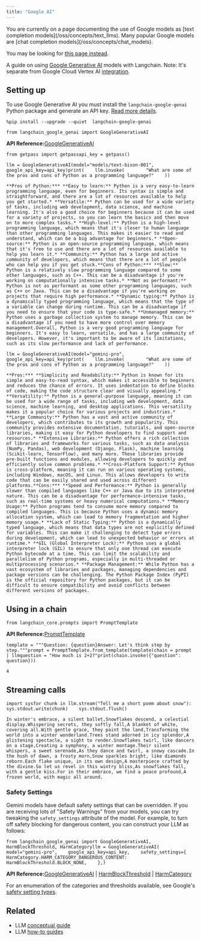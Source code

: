 ```yaml
---
title: "Google AI"
---
```


<Warning>
  You are currently on a page documenting the use of Google models as [text completion models](/oss/concepts/text_llms). Many popular Google models are [chat completion models](/oss/concepts/chat_models).

  You may be looking for [this page instead](/oss/integrations/chat/google_generative_ai).
</Warning>

A guide on using [Google Generative AI](https://developers.generativeai.google/) models with Langchain. Note: It's separate from Google Cloud Vertex AI [integration](/oss/integrations/llms/google_vertex_ai_palm).

## Setting up

To use Google Generative AI you must install the `langchain-google-genai` Python package and generate an API key. [Read more details](https://developers.generativeai.google/).

```
%pip install --upgrade --quiet  langchain-google-genai
```

```
from langchain_google_genai import GoogleGenerativeAI
```

**API Reference:**[GoogleGenerativeAI](https://python.langchain.com/api_reference/google_genai/llms/langchain_google_genai.llms.GoogleGenerativeAI.html)

```
from getpass import getpassapi_key = getpass()
```

```
llm = GoogleGenerativeAI(model="models/text-bison-001", google_api_key=api_key)print(    llm.invoke(        "What are some of the pros and cons of Python as a programming language?"    ))
```

```
**Pros of Python:*** **Easy to learn:** Python is a very easy-to-learn programming language, even for beginners. Its syntax is simple and straightforward, and there are a lot of resources available to help you get started.* **Versatile:** Python can be used for a wide variety of tasks, including web development, data science, and machine learning. It's also a good choice for beginners because it can be used for a variety of projects, so you can learn the basics and then move on to more complex tasks.* **High-level:** Python is a high-level programming language, which means that it's closer to human language than other programming languages. This makes it easier to read and understand, which can be a big advantage for beginners.* **Open-source:** Python is an open-source programming language, which means that it's free to use and there are a lot of resources available to help you learn it.* **Community:** Python has a large and active community of developers, which means that there are a lot of people who can help you if you get stuck.**Cons of Python:*** **Slow:** Python is a relatively slow programming language compared to some other languages, such as C++. This can be a disadvantage if you're working on computationally intensive tasks.* **Not as performant:** Python is not as performant as some other programming languages, such as C++ or Java. This can be a disadvantage if you're working on projects that require high performance.* **Dynamic typing:** Python is a dynamically typed programming language, which means that the type of a variable can change during runtime. This can be a disadvantage if you need to ensure that your code is type-safe.* **Unmanaged memory:** Python uses a garbage collection system to manage memory. This can be a disadvantage if you need to have more control over memory management.Overall, Python is a very good programming language for beginners. It's easy to learn, versatile, and has a large community of developers. However, it's important to be aware of its limitations, such as its slow performance and lack of performance.
```

```
llm = GoogleGenerativeAI(model="gemini-pro", google_api_key=api_key)print(    llm.invoke(        "What are some of the pros and cons of Python as a programming language?"    ))
```

```
**Pros:*** **Simplicity and Readability:** Python is known for its simple and easy-to-read syntax, which makes it accessible to beginners and reduces the chance of errors. It uses indentation to define blocks of code, making the code structure clear and visually appealing.* **Versatility:** Python is a general-purpose language, meaning it can be used for a wide range of tasks, including web development, data science, machine learning, and desktop applications. This versatility makes it a popular choice for various projects and industries.* **Large Community:** Python has a vast and active community of developers, which contributes to its growth and popularity. This community provides extensive documentation, tutorials, and open-source libraries, making it easy for Python developers to find support and resources.* **Extensive Libraries:** Python offers a rich collection of libraries and frameworks for various tasks, such as data analysis (NumPy, Pandas), web development (Django, Flask), machine learning (Scikit-learn, TensorFlow), and many more. These libraries provide pre-built functions and modules, allowing developers to quickly and efficiently solve common problems.* **Cross-Platform Support:** Python is cross-platform, meaning it can run on various operating systems, including Windows, macOS, and Linux. This allows developers to write code that can be easily shared and used across different platforms.**Cons:*** **Speed and Performance:** Python is generally slower than compiled languages like C++ or Java due to its interpreted nature. This can be a disadvantage for performance-intensive tasks, such as real-time systems or heavy numerical computations.* **Memory Usage:** Python programs tend to consume more memory compared to compiled languages. This is because Python uses a dynamic memory allocation system, which can lead to memory fragmentation and higher memory usage.* **Lack of Static Typing:** Python is a dynamically typed language, which means that data types are not explicitly defined for variables. This can make it challenging to detect type errors during development, which can lead to unexpected behavior or errors at runtime.* **GIL (Global Interpreter Lock):** Python uses a global interpreter lock (GIL) to ensure that only one thread can execute Python bytecode at a time. This can limit the scalability and parallelism of Python programs, especially in multi-threaded or multiprocessing scenarios.* **Package Management:** While Python has a vast ecosystem of libraries and packages, managing dependencies and package versions can be challenging. The Python Package Index (PyPI) is the official repository for Python packages, but it can be difficult to ensure compatibility and avoid conflicts between different versions of packages.
```

## Using in a chain

```
from langchain_core.prompts import PromptTemplate
```

**API Reference:**[PromptTemplate](https://python.langchain.com/api_reference/core/prompts/langchain_core.prompts.prompt.PromptTemplate.html)

```
template = """Question: {question}Answer: Let's think step by step."""prompt = PromptTemplate.from_template(template)chain = prompt | llmquestion = "How much is 2+2?"print(chain.invoke({"question": question}))
```

```
4
```

## Streaming calls

```
import sysfor chunk in llm.stream("Tell me a short poem about snow"):    sys.stdout.write(chunk)    sys.stdout.flush()
```

```
In winter's embrace, a silent ballet,Snowflakes descend, a celestial display.Whispering secrets, they softly fall,A blanket of white, covering all.With gentle grace, they paint the land,Transforming the world into a winter wonderland.Trees stand adorned in icy splendor,A glistening spectacle, a sight to render.Snowflakes twirl, like dancers on a stage,Creating a symphony, a winter montage.Their silent whispers, a sweet serenade,As they dance and twirl, a snowy cascade.In the hush of dawn, a frosty morn,Snow sparkles bright, like diamonds reborn.Each flake unique, in its own design,A masterpiece crafted by the divine.So let us revel in this wintry bliss,As snowflakes fall, with a gentle kiss.For in their embrace, we find a peace profound,A frozen world, with magic all around.
```

### Safety Settings

Gemini models have default safety settings that can be overridden. If you are receiving lots of "Safety Warnings" from your models, you can try tweaking the `safety_settings` attribute of the model. For example, to turn off safety blocking for dangerous content, you can construct your LLM as follows:

```
from langchain_google_genai import GoogleGenerativeAI, HarmBlockThreshold, HarmCategoryllm = GoogleGenerativeAI(    model="gemini-pro",    google_api_key=api_key,    safety_settings={        HarmCategory.HARM_CATEGORY_DANGEROUS_CONTENT: HarmBlockThreshold.BLOCK_NONE,    },)
```

**API Reference:**[GoogleGenerativeAI](https://python.langchain.com/api_reference/google_genai/llms/langchain_google_genai.llms.GoogleGenerativeAI.html) | [HarmBlockThreshold](https://python.langchain.com/api_reference/google/ai/google.ai.generativelanguage_v1beta.types.safety.HarmBlockThreshold.html) | [HarmCategory](https://python.langchain.com/api_reference/google/ai/google.ai.generativelanguage_v1beta.types.safety.HarmCategory.html)

For an enumeration of the categories and thresholds available, see Google's [safety setting types](https://ai.google.dev/api/python/google/generativeai/types/SafetySettingDict).

## Related

* LLM [conceptual guide](/oss/concepts/text_llms)
* LLM [how-to guides](/oss/how_to/#llms)
